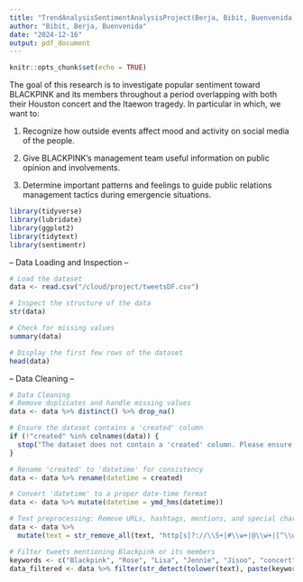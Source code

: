```yaml
---
title: "TrendAnalysisSentimentAnalysisProject(Berja, Bibit, Buenvenida)"
author: "Bibit, Berja, Buenvenida"
date: "2024-12-16"
output: pdf_document
---
```


```r
knitr::opts_chunk$set(echo = TRUE)
```

The goal of this research is to investigate popular sentiment toward BLACKPINK and its members throughout a period overlapping with both their Houston concert and the Itaewon tragedy. In particular in which, we want to:


1. Recognize how outside events affect mood and activity on social media of the people.

2. Give BLACKPINK's management team useful information on public opinion and involvements.

3. Determine important patterns and feelings to guide public relations management tactics during emergencie situations.

```r
library(tidyverse)
library(lubridate)
library(ggplot2)
library(tidytext)
library(sentimentr)
```
-- Data Loading and Inspection --
```r
# Load the dataset
data <- read.csv("/cloud/project/tweetsDF.csv")

# Inspect the structure of the data
str(data)

# Check for missing values
summary(data)

# Display the first few rows of the dataset
head(data)
```
-- Data Cleaning --

```r
# Data Cleaning
# Remove duplicates and handle missing values
data <- data %>% distinct() %>% drop_na()

# Ensure the dataset contains a 'created' column
if (!"created" %in% colnames(data)) {
  stop("The dataset does not contain a 'created' column. Please ensure the dataset includes a timestamp column for analysis.")
}

# Rename 'created' to 'datetime' for consistency
data <- data %>% rename(datetime = created)

# Convert 'datetime' to a proper date-time format
data <- data %>% mutate(datetime = ymd_hms(datetime))

# Text preprocessing: Remove URLs, hashtags, mentions, and special characters
data <- data %>% 
  mutate(text = str_remove_all(text, "http[s]?://\\S+|#\\w+|@\\w+|[^\\w\\s]"))

# Filter tweets mentioning Blackpink or its members
keywords <- c("Blackpink", "Rose", "Lisa", "Jennie", "Jisoo", "concert")
data_filtered <- data %>% filter(str_detect(tolower(text), paste(keywords, collapse = "|")))
```